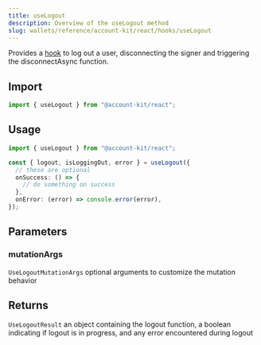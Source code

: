 ```yaml
---
title: useLogout
description: Overview of the useLogout method
slug: wallets/reference/account-kit/react/hooks/useLogout
---
```


Provides a [hook](https://github.com/alchemyplatform/aa-sdk/blob/main/account-kit/react/src/hooks/useLogout.ts) to log out a user, disconnecting the signer and triggering the disconnectAsync function.

## Import

```ts
import { useLogout } from "@account-kit/react";
```

## Usage

```ts twoslash
import { useLogout } from "@account-kit/react";

const { logout, isLoggingOut, error } = useLogout({
  // these are optional
  onSuccess: () => {
    // do something on success
  },
  onError: (error) => console.error(error),
});
```

## Parameters

### mutationArgs

`UseLogoutMutationArgs`
optional arguments to customize the mutation behavior

## Returns

`UseLogoutResult`
an object containing the logout function, a boolean indicating if logout is in progress, and any error encountered during logout
